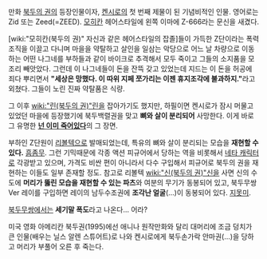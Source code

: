 만화 [[북두의 권]]의 등장인물이자, [[켄시로]]의 첫 번째 제물이 된 기념비적인 인물. 영어로는 Zid 또는 Zeed(=ZEED). [[모히칸]] 헤어스타일에 왼쪽 이마에 Z-666라는 문신을 새겼다.

[wiki:"모히칸(북두의 권)" 자신과 같은 헤어스타일의 잡졸]들이 가득한 Z단이라는 폭력 조직을 이끌고 다니며 마을을 약탈하고 살인을 일삼는 악당으로 어느 날 차량으로 이동하는 어떤 나그네를 부하들과 같이 바이크로 추격해서 모두 죽이고 그들의 소지품을 모조리 빼앗았다. 그런데 이 나그네들이 돈을 잔뜩 갖고 있었는데 지드는 이 돈을 허공에 죄다 뿌리면서 '''"세상은 망했다. 이 따위 지페 쪼가리는 이젠 휴지조각에 불과하지."'''라고 외쳤다. 그들이 노린 진짜 약탈품은 식량.

그 이후 [[wiki:"린(북두의 권)"린]]을 잡아가기도 했지만, 하필이면 켄시로가 잠시 머물고 있었던 마을에 등장했기에 북두백렬권을 맞고 '''뼈와 살이 분리되어''' 사망한다. 이게 바로 그 유명한 '''[[넌 이미 죽어있다]]'''의 그 장면.

부하인 Z단원이 [[리볼텍]]으로 발매되었는데, 특유의 뼈와 살이 분리되는 모습을 '''재현할 수 있다.''' [[흠좀무]]. 그런 기믹때문에 각종 액션 피규어에서 당하는 역을 비롯해서 [[네타 캐릭터]]로 각광받고 있으며, 가격도 비싼 편이 아니라서 다수 구입해서 피규어로 북두의 권을 재현하는 이들도 일부 존재할 정도. 참고로 리볼텍 [[wiki:"신(북두의 권)"신]]을 사면 신의 수도에 '''머리가 뚫린 모습을 재현할 수 있는 파츠'''와 여분의 무기가 동봉되어 있고, 북두무쌍 Ver 레이를 구입하면 레이의 남두수조권에 '''조각난 얼굴'''(...)이 동봉되어 있다. [[지못미]].

[[북두무쌍]]에서는 '''세기말 폭도'''라고 나온다... 어라?

미국 영화 아메리칸 북두권(1995)에선 애니나 원작만화와 달리 대머리에 조금 덩치가 큰 인물(배우는 닐스 알렌 스튜어트)로 나와 켄시로에게 북두손가락 안마권(...)을 당하고 머리가 부풀어 오른 후 죽는다.
